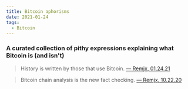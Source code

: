 ```yaml
---
title: Bitcoin aphorisms
date: 2021-01-24
tags:
  - Bitcoin
---
```


### A curated collection of pithy expressions explaining what Bitcoin is (and isn't)

> History is written by those that use Bitcoin. [— Remjx, 01.24.21](https://twetch.app/t/093ddc7efd373d6f4bf1a6597a7e33fdcd685bc6e1c942699ce58ec3b8737002)

> Bitcoin chain analysis is the new fact checking. [— Remjx, 10.22.20](https://twetch.app/t/ad7857db764e1d436e3e27d33de28f292353ddfe83aba6752c0934659238e45b)
